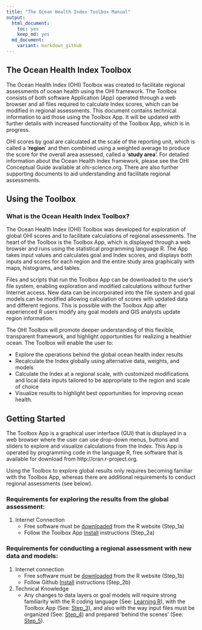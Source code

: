 ```yaml
---
title: "The Ocean Health Index Toolbox Manual"
output: 
  html_document:
    toc: yes
    keep_md: yes
  md_document:
    variant: markdown_github
---
```




## The Ocean Health Index Toolbox 
The Ocean Health Index (OHI) Toolbox was created to facilitate regional assessments of ocean health using the OHI framework. The Toolbox consists of both software Application (App) operated through a web browser and all files required to calculate Index scores, which can be modified in regional assessments. This document contains technical information to aid those using the Toolbox App. It will be updated with further details with increased functionality of the Toolbox App, which is in progress.   

OHI scores by goal are calculated at the scale of the reporting unit, which is called a ‘**region**’ and then combined using a weighted average to produce the score for the overall area assessed, called a ‘**study area**’. For detailed information about the Ocean Health Index framework, please see the OHI Conceptual Guide available at ohi-science.org. There are also further supporting documents to aid understanding and facilitate regional assessments.

## Using the Toolbox
### What is the Ocean Health Index Toolbox?
The Ocean Health Index (OHI) Toolbox was developed for exploration of global OHI scores and to facilitate calculations of regional assessments. The heart of the Toolbox is the Toolbox App, which is displayed through a web browser and runs using the statistical programming language R. The App takes input values and calculates goal and Index scores, and displays both inputs and scores for each region and the entire study area graphically with maps, histograms, and tables.

Files and scripts that run the Toolbox App can be downloaded to the user’s file system, enabling exploration and modified calculations without further Internet access. New data can be incorporated into the file system and goal models can be modified allowing calculation of scores with updated data and different regions. This is possible with the Toolbox App after experienced R users modify any goal models and GIS analysts update region information. 

The OHI Toolbox will promote deeper understanding of this flexible, transparent framework, and highlight opportunities for realizing a healthier ocean. The Toolbox will enable the user to:

* Explore the operations behind the global ocean health index results
* Recalculate the Index globally using alternative data, weights, and models
* Calculate the Index at a regional scale, with customized modifications and local data inputs tailored to be appropriate to the region and scale of choice 
* Visualize results to highlight best opportunities for improving ocean health.

## Getting Started
The Toolbox App is a graphical user interface (GUI) that is displayed in a web browser where the user can use drop-down menus, buttons and sliders to explore and visualize calculations from the Index. This App is operated by programming code in the language R, free software that is available for download from http://cran.r-project.org. 

Using the Toolbox to explore global results only requires becoming familiar with the Toolbox App, whereas there are additional requirements to conduct regional assessments (see below).

### Requirements for exploring the results from the global assessment:

1. Internet Connection
    + Free software must be [downloaded](http://cran.r-project.org/) from the R website (Step_1a)
    + Follow the Toolbox App [Install](http://ohi-science.org/pages/install.html) instructions (Step_2a)

### Requirements for conducting a regional assessment with new data and models:

1. Internet connection
    + Free software must be [downloaded](http://cran.r-project.org/) from the R website (Step_1b)
    + Follow Github [Install](https://github.com/OHI-Science/ohimanual/blob/master/tutorials/accessing_a_repo/accessing_a_repo.md#accessing-github-repositories) instructions (Step_2b)
2. Technical Knowledge
    + Any changes to data layers or goal models will require strong familiarity with the R coding language (See: [Learning R](http://ohi-science.org/pages/learning_r.html)), with the Toolbox App (See: [Step_3]()), and also with the way input files must be organized (See: [Step_4]()) and prepared ‘behind the scenes’ (See: [Step_5]()).
